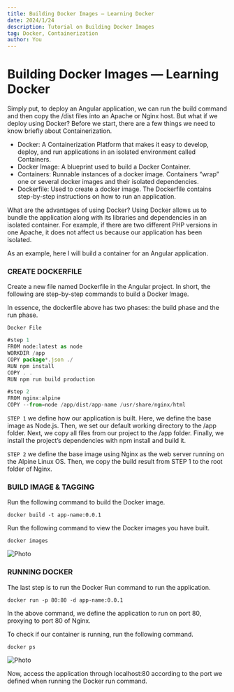 ```yaml
---
title: Building Docker Images — Learning Docker
date: 2024/1/24
description: Tutorial on Building Docker Images
tag: Docker, Containerization
author: You
---
```



# Building Docker Images — Learning Docker

Simply put, to deploy an Angular application, we can run the build command and then copy the /dist files into an Apache or Nginx host. But what if we deploy using Docker? Before we start, there are a few things we need to know briefly about Containerization.

- Docker: A Containerization Platform that makes it easy to develop, deploy, and run applications in an isolated environment called Containers.
- Docker Image: A blueprint used to build a Docker Container.
- Containers: Runnable instances of a docker image. Containers “wrap” one or several docker images and their isolated dependencies.
- Dockerfile: Used to create a docker image. The Dockerfile contains step-by-step instructions on how to run an application.

What are the advantages of using Docker? Using Docker allows us to bundle the application along with its libraries and dependencies in an isolated container. For example, if there are two different PHP versions in one Apache, it does not affect us because our application has been isolated.

As an example, here I will build a container for an Angular application.

### CREATE DOCKERFILE

Create a new file named Dockerfile in the Angular project. In short, the following are step-by-step commands to build a Docker Image.

In essence, the dockerfile above has two phases: the build phase and the run phase.

`Docker File`
```js
#step 1
FROM node:latest as node
WORKDIR /app
COPY package*.json ./
RUN npm install
COPY . .
RUN npm run build production

#step 2
FROM nginx:alpine
COPY --from=node /app/dist/app-name /usr/share/nginx/html
```

`STEP 1`
we define how our application is built. Here, we define the base image as Node.js. Then, we set our default working directory to the /app folder. Next, we copy all files from our project to the /app folder. Finally, we install the project’s dependencies with npm install and build it.

`STEP 2`
we define the base image using Nginx as the web server running on the Alpine Linux OS. Then, we copy the build result from STEP 1 to the root folder of Nginx.

### BUILD IMAGE & TAGGING

Run the following command to build the Docker image.

`docker build -t app-name:0.0.1`

Run the following command to view the Docker images you have built.

`docker images`

<Image
  src="/images/post14_img1.webp"
  alt="Photo"
  width={1125}
  height={750}
  priority
  className="next-image"
/>

### RUNNING DOCKER

The last step is to run the Docker Run command to run the application.

`docker run -p 80:80 -d app-name:0.0.1`

In the above command, we define the application to run on port 80, proxying to port 80 of Nginx.

To check if our container is running, run the following command.

`docker ps`

<Image
  src="/images/post14_img2.webp"
  alt="Photo"
  width={1125}
  height={750}
  priority
  className="next-image"
/>

Now, access the application through localhost:80 according to the port we defined when running the Docker run command.

